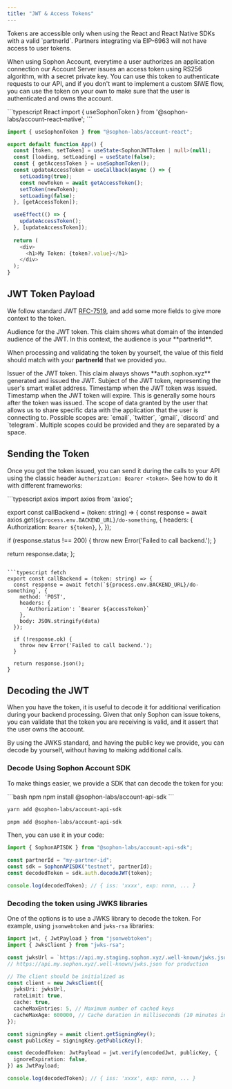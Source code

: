 ```yaml
---
title: "JWT & Access Tokens"
---
```


<Warning>
  Tokens are accessible only when using the React and React Native SDKs with a
  valid `partnerId`. Partners integrating via EIP-6963 will not have access to
  user tokens.
</Warning>

When using Sophon Account, everytime a user authorizes an application connection our Account Server issues an access token using RS256 algorithm, with a secret private key.
You can use this token to authenticate requests to our API, and if you don't want to implement a custom SIWE flow, you can use the token on your own to make sure that the user is authenticated and owns the account.

<CodeGroup>
```typescript React
import { useSophonToken } from '@sophon-labs/account-react-native';
```

```typescript React Native
import { useSophonToken } from "@sophon-labs/account-react";
```
</CodeGroup>

```typescript General Implementation
export default function App() {
  const [token, setToken] = useState<SophonJWTToken | null>(null);
  const [loading, setLoading] = useState(false);
  const { getAccessToken } = useSophonToken();
  const updateAccessToken = useCallback(async () => {
    setLoading(true);
    const newToken = await getAccessToken();
    setToken(newToken);
    setLoading(false);
  }, [getAccessToken]);

  useEffect(() => {
    updateAccessToken();
  }, [updateAccessToken]);
  
  return (
    <div>
      <h1>My Token: {token?.value}</h1>
    </div>
  );
}
```

## JWT Token Payload

We follow standard JWT [RFC-7519](https://www.rfc-editor.org/rfc/rfc7519#section-4.1), and add some more fields to give more context to the token.

<ResponseField name="aud" type="string">
  Audience for the JWT token. This claim shows what domain of the intended
  audience of the JWT. In this context, the audience is your **partnerId**.

When processing and validating the token by yourself, the value of this field should match with your **partnerId** that we provided you.

</ResponseField>
<ResponseField name="iss" type="string">
  Issuer of the JWT token. This claim always shows **auth.sophon.xyz** generated
  and issued the JWT.
</ResponseField>
<ResponseField name="sub" type="string">
  Subject of the JWT token, representing the user's smart wallet address.
</ResponseField>
<ResponseField name="iat" type="string">
  Timestamp when the JWT token was issued.
</ResponseField>
<ResponseField name="exp" type="string">
  Timestamp when the JWT token will expire. This is generally some hours after the token was issued.
</ResponseField>
<ResponseField name="scope" type="string">
  The scope of data granted by the user that allows us to share specific data
  with the application that the user is connecting to. Possible scopes are:
  `email`, `twitter`, `gmail`, `discord` and `telegram`. Multiple scopes could
  be provided and they are separated by a space.
</ResponseField>

## Sending the Token

Once you got the token issued, you can send it during the calls to your API using the classic header `Authorization: Bearer <token>`. See how to do it with different frameworks:

<CodeGroup>
```typescript axios
import axios from 'axios';

export const callBackend = (token: string) => {
  const response = await axios.get(`${process.env.BACKEND_URL}/do-something`, {
    headers: {
      Authorization: `Bearer ${token}`,
    },
  });
  
  if (response.status !== 200) {
    throw new Error('Failed to call backend.');
  }

return response.data;
};
```

```typescript fetch
export const callBackend = (token: string) => {
  const response = await fetch(`${process.env.BACKEND_URL}/do-something`, {
    method: 'POST',
    headers: {
      'Authorization': `Bearer ${accessToken}`
    },
    body: JSON.stringify(data)
  });

  if (!response.ok) {
    throw new Error('Failed to call backend.');
  }

  return response.json();
}
```

</CodeGroup>

## Decoding the JWT

When you have the token, it is useful to decode it for additional verification during your backend processing. Given that only Sophon can issue tokens, you can validate that the token you are receiving is valid, and it assert that the user owns the account.

By using the JWKS standard, and having the public key we provide, you can decode by yourself, without having to making additional calls.

### Decode Using Sophon Account SDK

To make things easier, we provide a SDK that can decode the token for you:

<CodeGroup>
```bash npm
npm install @sophon-labs/account-api-sdk
```

```bash yarn
yarn add @sophon-labs/account-api-sdk
```

```bash pnpm
pnpm add @sophon-labs/account-api-sdk
```
</CodeGroup>

Then, you can use it in your code:

```typescript
import { SophonAPISDK } from "@sophon-labs/account-api-sdk";

const partnerId = "my-partner-id";
const sdk = SophonAPISDK("testnet", partnerId);
const decodedToken = sdk.auth.decodeJWT(token);

console.log(decodedToken); // { iss: 'xxxx', exp: nnnn, ... }
```

### Decoding the token using JWKS libraries

One of the options is to use a JWKS library to decode the token. For example, using `jsonwebtoken` and `jwks-rsa` libraries:

```typescript
import jwt, { JwtPayload } from "jsonwebtoken";
import { JwksClient } from "jwks-rsa";

const jwksUrl = `https://api.my.staging.sophon.xyz/.well-known/jwks.json`;
// https://api.my.sophon.xyz/.well-known/jwks.json for production

// The client should be initialized as
const client = new JwksClient({
  jwksUri: jwksUrl,
  rateLimit: true,
  cache: true,
  cacheMaxEntries: 5, // Maximum number of cached keys
  cacheMaxAge: 600000, // Cache duration in milliseconds (10 minutes in this case))}
});

const signingKey = await client.getSigningKey();
const publicKey = signingKey.getPublicKey();

const decodedToken: JwtPayload = jwt.verify(encodedJwt, publicKey, {
  ignoreExpiration: false,
}) as JwtPayload;

console.log(decodedToken); // { iss: 'xxxx', exp: nnnn, ... }
```
